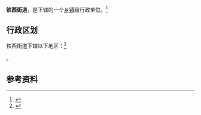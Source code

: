 {{中国乡级行政区|21/12/02/003/000}}

'''铁西街道'''，是{{PRC admin/fullname|21/12/02/003/000|3}}下辖的一个[[乡镇|乡镇]]级行政单位。<ref>{{PRC admin/ref sgc|{{PRC admin/parent|21/12/02/003/000}}}}</ref>

== 行政区划 ==

铁西街道下辖以下地区：<ref>{{PRC admin/ref sgc|21/12/02/003/000}}</ref>

{{PRC admin/children|21/12/02/003/000}}。

== 参考资料 ==

{{reflist}}

{{行政区划小作品}}
{{PRC admin/navcat|21/12/02/003/000}}